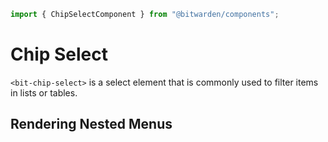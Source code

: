 

<Meta of={stories} />

```ts
import { ChipSelectComponent } from "@bitwarden/components";
```

# Chip Select

`<bit-chip-select>` is a select element that is commonly used to filter items in lists or tables.

<Canvas>
  <Story of={stories.Default} />
</Canvas>

## Rendering Nested Menus
